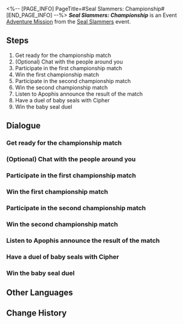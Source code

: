 <%-- [PAGE_INFO]
PageTitle=#Seal Slammers: Championship#
[END_PAGE_INFO] --%>
{{Stub|Dialogue.}}
{{Mission Infobox
|id            = 8032103
|title         = 
|image         = Mission Seal Slammers Championship.png{{subst:void|<!--$UPLOAD:<<SpriteOutput/Chronicle/8032103.png>-<Mission Seal Slammers Championship.png>-<Fate's Atlas Images>>-->}}
|type          = Adventure
|event_name    = Seal Slammers
|chapter       = Seal Slammers
|requirements  = [[Adventure Mission]] ''[[Seal Slammers: Elimination Rounds]]'' completed
|summary       = After resolving the inner turmoil "Bubbles" was feeling, the little chimera rejoined the team, and together you defeated the true mastermind behind it all: Cipher.<br />The battle to reclaim the "Gold Seal Cup" is victorious!<br />But what did Cipher mean by the message she left for you?
|characters    = "Spirithief" Bartholos; ????; Aglaea; Amorphis; Apophis; Bubbles; Chattering Spectators; Cipher; Dan Heng; Dromas; Excited Spectators; Ghost Seal; Hyacine; Phainon; Spiky Seal; Spiky Seal (Spineless); Trailblazer; Tribbie; Trinnon
|startLocation = [[Amphoreus]] - [["Eternal Holy City" Okhema]]
|world         = Amphoreus
|area          = "Eternal Holy City" Okhema
|prev          = Seal Slammers: Elimination Rounds
|next          = Seal Slammers: Epilogue
|rewards       = Stellar Jade*20; Traveler's Guide*3; Lost Crystal*3; Credit*30,000
}}
'''''Seal Slammers: Championship''''' is an Event [[Adventure Mission]] from the [[Seal Slammers]] event.

==Steps==
# Get ready for the championship match
# (Optional) Chat with the people around you
# Participate in the first championship match
# Win the first championship match
# Participate in the second championship match
# Win the second championship match
# Listen to Apophis announce the result of the match
# Have a duel of baby seals with Cipher
# Win the baby seal duel

<!--
==Gameplay Notes==

--><!--
==Trial Character==

-->
==Dialogue==
{{Stub Dialogue}}
===Get ready for the championship match{{subst:void|<!--803210304-->}}===
{{Mission Description|type=adventure|location="Eternal Holy City" Okhema|Although the stolen trophy pains you, the glory of the championship still awaits. Head to the competition area and get ready for the final match!}}
{{Dialogue Start}}
:{{tx}}
{{Dialogue End}}

===(Optional) Chat with the people around you{{subst:void|<!--803210315-->}}===
{{Dialogue Start}}
:{{tx}}
{{Dialogue End}}

===Participate in the first championship match{{subst:void|<!--803210306-->}}===
{{Mission Description|type=adventure|location="Eternal Holy City" Okhema|update|You know that the championship is filled with ridiculously strong contenders &mdash; every competitor here is on another level. But the one standing before you... is beyond ridiculous.}}
{{Dialogue Start}}
:{{tx}}
{{Dialogue End}}

===Win the first championship match{{subst:void|<!--803210307-->}}===
{{Dialogue Start}}
:{{tx}}
{{Dialogue End}}

===Participate in the second championship match{{subst:void|<!--803210308-->}}===
{{Mission Description|type=adventure|location="Eternal Holy City" Okhema|update|At last, you finally face Bubbles in the finals...<br />Perhaps giving it your all and claiming "victory" is the best way to prove the bond between you and Bubbles.}}
{{Dialogue Start}}
:{{tx}}
{{Dialogue End}}

===Win the second championship match{{subst:void|<!--803210309-->}}===
{{Dialogue Start}}
:{{tx}}
{{Dialogue End}}

===Listen to Apophis announce the result of the match{{subst:void|<!--803210310-->}}===
{{Mission Description|type=adventure|location="Eternal Holy City" Okhema|update|It is the champion that gives the trophy its value... but that's made of gold...<br />It is not the trophy that validates the champion's worth... but that's made of gold...<br />Set aside these wandering thoughts &mdash; this moment belongs to your glory!}}
{{Dialogue Start}}
:{{tx}}
{{Dialogue End}}

===Have a duel of baby seals with Cipher{{subst:void|<!--803210311-->}}===
{{Mission Description|type=adventure|location="Eternal Holy City" Okhema|update|The demigod of Trickery has wagered the trophy and challenged you to a Seal Slammers duel.<br />That little thief cannot comprehend the true weight of the golden cup. Team up with Bubbles and show her why a champion is a champion!}}
{{Dialogue Start}}
:{{tx}}
{{Dialogue End}}

===Win the baby seal duel{{subst:void|<!--803210312-->}}===
{{Dialogue Start}}
:{{tx}}
{{Dialogue End}}

==Other Languages==
{{Other Languages
|en   = Seal Slammers: Championship
|zhs  = 豹豹碰碰大作战•冠军赛
|zht  = 豹豹碰碰大作戰•冠軍賽
|ja   = ぽよよん！アザラシ大作戦・決勝トーナメント
|ko   = 팅팅탱탱 물범 대격돌•결승전
|es   = Gran choque de focas: final
|fr   = Finale du Choc des phoques
|ru   = Тюленье побоище: Чемпионат
|th   = ศึกปะทะอุ๋งอุ๋ง: ศึกชิงชัย
|vi   = Hải Cẩu Cưng Đụng Độ - Chung Kết
|de   = Operation Kampf der Seehunde: Meisterschaft
|id   = Bom-Bom Anjing Laut: Kejuaraan
|pt   = Bate-Bate das Focas: Campeonato
}}

==Change History==
{{Change History|3.2}}

